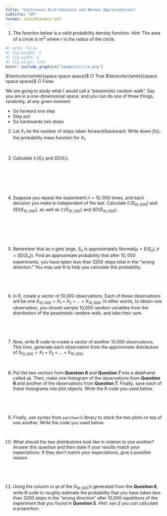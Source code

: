 ```yaml
---
title: "Continuous Distributions and Normal Approximations"
subtitle: "EP"
format: stat20handout-pdf
---
```


\begin{center}
\textbf{This problem set will not be graded. Its materials will be tested on Quiz 2. We recommend that you work on it as study material.}
\end{center}

@. The function below is a valid probability density function. *Hint:* The area of a circle is $\pi r^2$ where $r$ is the radius of the circle.

```r
#| echo: false
#| fig-height: 5
#| fig-width: 5
#| fig-align: left
knitr::include_graphics("images/circle.png")
```

$\textcolor{white}{space space space}$ $\bigcirc$ True $\textcolor{white}{space space space}$ $\bigcirc$ False


We are going to study what I would call a "pessimistic random walk". Say you are in a one-dimensional space, and you can do one of three things, randomly, at any given moment:

-   Go forward one step
-   Stay put
-   Go backwards two steps

@. Let $X_1$ be the number of steps taken forward/backward. 
Write down $f(x)$, the probability mass function for $X_1$.

\


@. Calculate $\mathbb{E}(X_1)$ and $SD(X_1)$.

\

\

\


@. Suppose you repeat the experiment $n = 10,000$ times, and each decision you make is independent of the last. Calculate $\mathbb{E}(S_{10,000})$ and $SD(S_{10,000})$, as well as  $\mathbb{E}(\bar{X}_{10,000})$ and $SD(\bar{X}_{10,000})$.

\

\

\


@. Remember that as $n$ gets large, $S_n$ is approximately $Normal(\mu = E(S_n), \sigma = SD(S_n))$. Find an approximate probability that after $10,000$ experiments, you have taken less than 3200 steps total in the "wrong direction." You may use R to help you calculate this probability. 

\

\

@. In R, create a vector of 10,000 observations. Each of these observations will be one $S_{10,000} = X_1 + X_2 + ... + X_{10,000}$. In other words, to obtain one observation, you should sample 10,000 random variables from the distribution of the pessimistic random walk, and take their sum. 

\

\

@. Now, write R code to create a vector of another 10,000 observations. This time, generate each observation from the approximate distribution of $S_{10,000} = X_1 + X_2 + ... + X_{10,000}$. 

\

@. Put the two vectors from **Question 6** and **Question 7** into a dataframe called `q8`. Then, make one histogram of the observations from **Question 6** and another of the observations from **Question 7**. Finally, save each of these histograms into plot objects. Write the R code you used below.

\

\

@. Finally, use syntax from `patchwork` library to *stack* the two plots on top of one another. Write the code you used below.

\


@. What should the two distributions look like in relation to one another? Answer this question and then state if your results match your expectations. If they don't match your expectations, give a possible reason.

\

\

@. Using the column in `q8` of the $S_{10,000}$'s generated from the **Question 6**, write R code to roughly estimate the probability that you have taken less than 3200 steps in the "wrong direction" after 10,000 repetitions of the experiment that you found in **Question 5**. *Hint: see if you can calculate a proportion*.




